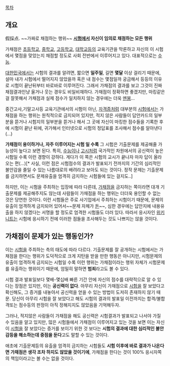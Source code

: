 [[목차]]

== 개요 ==
假採点. 
~~가짜로 채점하는 행위~~
'''[[시험]]에서 자신이 임의로 채점하는 모든 행위'''

가채점은 [[초등학교]], [[중학교]], [[고등학교]], [[대학교]]등의 교육기관을 막론하고 자신의 이 시험에서 몇점을 맞았는지 채점할 정도로 사회 전반에서 이루어지고 있다. 대표적으로는 [[수능]].

[[대한민국]]에서는 시험의 결과를 알려면, 짧으면 '''일주일''', 길면 '''몇달''' 이상 걸리기 때문에, 설마 내가 시험에서 떨어지지 않았을까 혹은 내 점수는 몇점일까 궁금해서 등등의 이유로 시험이 끝난뒤부터 바로바로 이루어진다. 그래서 가채점의 결과를 보고 그것이 진짜 채점결과인냥 울거나 웃는 경우도 비일비재하다. 가채점이 정확하면 좋겠지만, 마킹같은걸 잘못해서 가채점과 실제 점수가 일치하지 않는 경우에는 더욱 [[멘붕]]...

중간고사,기말고사등 교육기관에서의 시험이 아닌, [[자격증]]처럼 대부분의 [[시험]]에서는 가채점을 하는 행위는 원칙적으로 금지되어 있지만, 적지 않은 사람들이 답안카드의 일부분을 뜯거나 시험지의 일부분을 뜯거나 해서 그 곳에 자신이 마킹한 점수들을 기록한 후에 시험이 끝난 뒤에, 귀가해서 인터넷으로 시험의 정답표를 조사해서 점수를 알아낸다(...)

'''가채점이 용이하거나, 자주 이루어지는 시험 일 수록''' 그 시험은 기출문제를 제공해줄 가능성이 높다고 보면 된다. 특히, [[수능]]이나 [[고시]]처럼 국가적인 차원에서의 공신력이 높은 시험일 수록 이런 경향이 강하다. 게다가 이 쪽은 시험의 교시가 끝나자 마자 답이 올라오는 편(...)[* 사실, 이런 점은 시험점수의 결과가 발표되기 전까지의 기간의 심리적인 불안감을 줄일 수 있는 나름대로의 배려라고 보아도 되는 것이다. 정작 문제는 기출문제를 금지하면서도 문제유출을 엄격히 금지하는 시험들에 있는 걸지도..]

하지만, 이는 시험을 주최하는 입장에 따라 다른데, [[가채점]]을 금지하는 쪽이라면 대개 기출문제를 제공해주지도 않는데 사람들이 가채점을 하는 행위는 더더욱 용인할 수 없는 것은 당연한 것이다. 이런 시험들은 주로 사기업에서 주최하는 시험이기 때문에, 문제의 유출이 엄격하게 금지되어 있어서~~문제 자체가 [[돈]]~~, 심한 경우에는 답안지에 내용유출을 하지 않겠다는 서명을 할 정도로 엄격한 시험들도 더러 있다. 따라서 응시자인 [[위키니트]]는 시험에 응시하기 전에 이러한 점들을 조사해두는 것도 나쁘지는 않을 것이다.

== 가채점이 문제가 있는 행동인가? ==
이는 [[시험]]을 주최하는 측의 태도에 따라 다르다. 기출문제를 잘 공개하는 시험에서는 가채점을 한다는 행위가 도덕적으로 크게 지탄을 받을 만한 행동은 아니지만, 시험문제의 유출이 엄격하게 금지되는 시험일 수록 이런 행위는 가채점이라는 행위 자체가 시험문제를 유출하는 행위이기 때문에, 엄밀히 말하면 '''범죄'''라고도 볼 수 있다.

시험 결과 발표일보다 몇배-몇십배 빠른 기간 안에 자신의 점수를 대략적으로 알 수 있다는 장점은 있지만, 이는 '''공신력이 없다'''. 아무리 자신이 가채점으로 [[시험]]을 잘 보았다고 확신해도, 그 증거를 내놓아서 공신력을 얻을 수 있는 방법이 도저히 존재하지 않기 때문. 당신이 아무리 시험을 잘 보았다고 해도 시험의 결과의 발표일 이전까지는 합격/불합격또는 점수등의 판정이 아직 정해지지도 않았음을 기억해두자. 

그러나, 적지않은 사람들이 가채점을 해도 공신력은 시험결과가 발표되고 나서야 가질 수 있음을 알고 있지만, 많은 시험들에서 가채점이 이루어지고 있는 것을 보면 이는 자신이 [[시험]]을 잘 보았다는 증거를 보이기 위한 것 보다는 '''시험의 결과에 대한 심리적인 불안감등을 해소하는데 중점을 둔다'''고도 말할 수 있는 것이다.

애초에 기출문제등의 유출을 엄격히 금지하는 시험들도 '''시험 이후에 바로 결과가 나온다면 가채점은 생각 조차 하지도 않았을 것이기에''', 가채점을 한다는 것이 100% 응시자쪽의 책임이라고는 볼 수는 없을 것이다.


